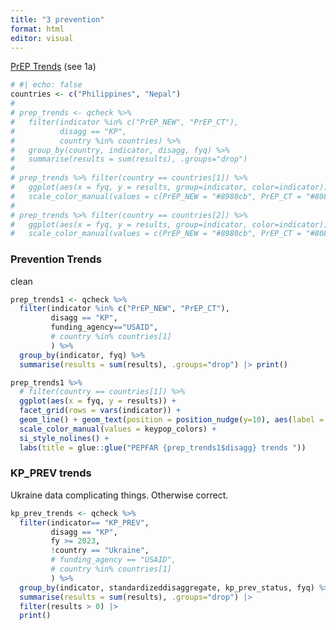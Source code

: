 ```yaml
---
title: "3 prevention"
format: html
editor: visual
---
```


[PrEP Trends](https://tableau.usaid.gov/views/KeyPopulationsDashboard/2_fPrEPTrends?:showAppBanner=false&:display_count=n&:showVizHome=n&:origin=viz_share_link) (see 1a)

```r
# #| echo: false
countries <- c("Philippines", "Nepal")
# 
# prep_trends <- qcheck %>%
#   filter(indicator %in% c("PrEP_NEW", "PrEP_CT"),
#          disagg == "KP",
#          country %in% countries) %>%
#   group_by(country, indicator, disagg, fyq) %>%
#   summarise(results = sum(results), .groups="drop") 
# 
# prep_trends %>% filter(country == countries[1]) %>%
#   ggplot(aes(x = fyq, y = results, group=indicator, color=indicator)) + geom_line() + geom_text(position = position_nudge(y=10), aes(label = results)) +
#   scale_color_manual(values = c(PrEP_NEW = "#8980cb", PrEP_CT = "#808080")) + si_style_nolines() + labs(title = glue::glue("PEPFAR {countries[1]} {prep_trends$disagg} trends "))
# 
# prep_trends %>% filter(country == countries[2]) %>%
#   ggplot(aes(x = fyq, y = results, group=indicator, color=indicator)) + geom_line() + geom_text(position = position_nudge(y=30), aes(label = results)) +
#   scale_color_manual(values = c(PrEP_NEW = "#8980cb", PrEP_CT = "#808080")) + si_style_nolines() + labs(title = glue::glue("PEPFAR {countries[2]} {prep_trends$disagg} trends "))
```

### Prevention Trends

clean

```r
prep_trends1 <- qcheck %>%
  filter(indicator %in% c("PrEP_NEW", "PrEP_CT"),
         disagg == "KP",
         funding_agency=="USAID",
         # country %in% countries[1]
         ) %>%
  group_by(indicator, fyq) %>%
  summarise(results = sum(results), .groups="drop") |> print()

prep_trends1 %>% 
  # filter(country == countries[1]) %>%
  ggplot(aes(x = fyq, y = results)) + 
  facet_grid(rows = vars(indicator)) +
  geom_line() + geom_text(position = position_nudge(y=10), aes(label = results)) +
  scale_color_manual(values = keypop_colors) + 
  si_style_nolines() + 
  labs(title = glue::glue("PEPFAR {prep_trends1$disagg} trends "))
```

### KP_PREV trends

Ukraine data complicating things. Otherwise correct.

```r
kp_prev_trends <- qcheck %>%
  filter(indicator== "KP_PREV",
         disagg == "KP",
         fy >= 2023,
         !country == "Ukraine",
         # funding_agency == "USAID",
         # country %in% countries[1]
         ) %>% 
  group_by(indicator, standardizeddisaggregate, kp_prev_status, fyq) %>%
  summarise(results = sum(results), .groups="drop") |> 
  filter(results > 0) |> 
  print()
```

## 

```r

```
